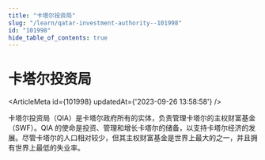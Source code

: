```yaml
---
title: "卡塔尔投资局"
slug: "/learn/qatar-investment-authority--101998"
id: "101998"
hide_table_of_contents: true
---
```



# 卡塔尔投资局

<ArticleMeta id={101998} updatedAt={'2023-09-26 13:58:58'} />
<div className='border-solid border-b border-t-0 my-4 border-[var(--ifm-color-gray-300)]' />

卡塔尔投资局（QIA）是卡塔尔政府所有的实体，负责管理卡塔尔的主权财富基金（SWF）。QIA 的使命是投资、管理和增长卡塔尔的储备，以支持卡塔尔经济的发展。尽管卡塔尔的人口相对较少，但其主权财富基金是世界上最大的之一，并且拥有世界上最低的失业率。
